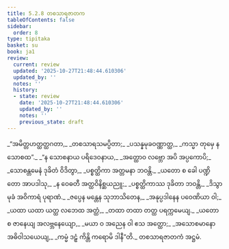 ```yaml
---
title: 5.2.8 တစသာရဇာတက
tableOfContents: false
sidebar:
  order: 8
type: tipitaka
basket: su
book: ja1
review:
  current: review
  updated: '2025-10-27T21:48:44.610306'
  updated_by: ''
  notes: ''
  history:
  - state: review
    date: '2025-10-27T21:48:44.610306'
    updated_by: ''
    notes: ''
    previous_state: draft
---
```



<ReviewStatus review={frontmatter.review} showDetails={true} />

<HypothesisAnnotation frontmatter={frontmatter} />

<DynamicBreadcrumb />

<Division number="95" book="ja1" e="ch" v="22" p="131">

<Paragraph number="1259" type="verses" book="ja1">
_“အမိတ္တဟတ္ထတ္ထဂတာ,_  
_တစသာရသမပ္ပိတာ;_  
_ပသန္နမုခဝဏ္ဏာတ္ထ,_  
_ကသ္မာ တုမှေ န သောစထ”._  

</Paragraph>

</Division>
<Division number="96" book="ja1" e="ch" v="22" p="131">

<Paragraph number="1260" type="verses" book="ja1">
_“န သောစနာယ ပရိဒေဝနာယ,_  
_အတ္ထောဝ လဗ္ဘော အပိ အပ္ပကောပိ;_  
_သောစန္တမေနံ ဒုခိတံ ဝိဒိတွာ,_  
_ပစ္စတ္ထိကာ အတ္တမနာ ဘဝန္တိ._  

</Paragraph>

</Division>
<Division number="97" book="ja1" e="ch" v="22" p="131">

<Paragraph number="1261" type="verses" book="ja1">
_ယတော စ ခေါ ပဏ္ဍိတော အာပဒါသု,_  
_န ဝေဓတီ အတ္ထဝိနိစ္ဆယညူ;_  
_ပစ္စတ္ထိကာဿ ဒုခိတာ ဘဝန္တိ,_  
_ဒိသွာ မုခံ အဝိကာရံ ပုရာဏံ._  

</Paragraph>

</Division>
<Division number="98" book="ja1" e="ch" v="22" p="131">

<Paragraph number="1262" type="verses" book="ja1">
_ဇပ္ပေန မန္တေန သုဘာသိတေန,_  
_အနုပ္ပဒါနေန ပဝေဏိယာ ဝါ;_  
_ယထာ ယထာ ယတ္ထ လဘေထ အတ္ထံ,_  
_တထာ တထာ တတ္ထ ပရက္ကမေယျ._  

</Paragraph>

</Division>
<Division number="99" book="ja1" e="ch" v="22" p="132">

<Paragraph number="1263" type="verses" book="ja1">
_ယတော စ ဇာနေယျ အလဗ္ဘနေယျော,_  
_မယာ ဝ အညေန ဝါ ဧသ အတ္ထော;_  
_အသောစမာနော အဓိဝါသယေယျ,_  
_ကမ္မံ ဒဠှံ ကိန္တိ ကရောမိ ဒါနီ”တိ._  


</Paragraph>
</Division>

<Paragraph number="1264" type="center" book="ja1">
တစသာရဇာတကံ အဋ္ဌမံ.
</Paragraph>